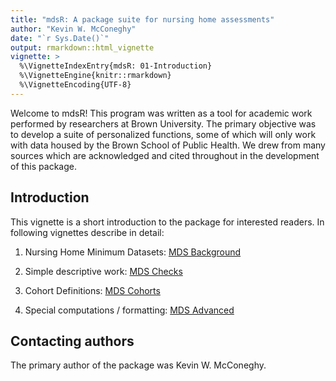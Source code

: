 ```yaml
---
title: "mdsR: A package suite for nursing home assessments"
author: "Kevin W. McConeghy"
date: "`r Sys.Date()`"
output: rmarkdown::html_vignette
vignette: >
  %\VignetteIndexEntry{mdsR: 01-Introduction}
  %\VignetteEngine{knitr::rmarkdown}
  %\VignetteEncoding{UTF-8}
---
```


Welcome to mdsR! This program was written as a tool for academic work performed by researchers at Brown University. The primary objective was to develop a suite of personalized functions, some of which will only work with data housed by the Brown School of Public Health. We drew from many sources which are acknowledged and cited throughout in the development of this package.  

## Introduction

This vignette is a short introduction to the package for interested readers. In following vignettes describe in detail:  

1) Nursing Home Minimum Datasets: [MDS Background](https://kmcconeghy.github.io/mdsR/articles/02-mds.html)  

2) Simple descriptive work: [MDS Checks](https://kmcconeghy.github.io/mdsR/articles/03-chkmds.html)  

3) Cohort Definitions: [MDS Cohorts](https://kmcconeghy.github.io/mdsR/articles/04-cohort.html)  

4) Special computations / formatting: [MDS Advanced](https://kmcconeghy.github.io/mdsR/articles/05-advmds.html)  

## Contacting authors  
The primary author of the package was Kevin W. McConeghy.  
